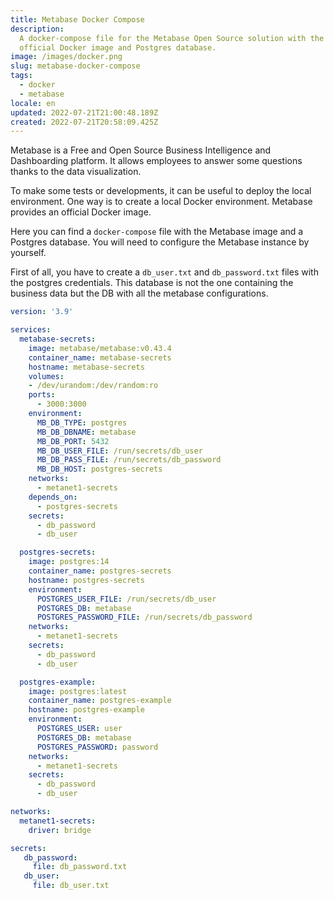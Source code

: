 ```yaml
---
title: Metabase Docker Compose
description:
  A docker-compose file for the Metabase Open Source solution with the Metabase
  official Docker image and Postgres database.
image: /images/docker.png
slug: metabase-docker-compose
tags:
  - docker
  - metabase
locale: en
updated: 2022-07-21T21:00:48.189Z
created: 2022-07-21T20:58:09.425Z
---
```


Metabase is a Free and Open Source Business Intelligence and Dashboarding platform. It allows employees to answer some questions thanks to the data visualization.

To make some tests or developments, it can be useful to deploy the local environment. One way is to create a local Docker environment. Metabase provides an official Docker image.

Here you can find a `docker-compose` file with the Metabase image and a Postgres database. You will need to configure the Metabase instance by yourself.

First of all, you have to create a `db_user.txt` and `db_password.txt` files with the postgres credentials. This database is not the one containing the business data but the DB with all the metabase configurations.

```yaml:docker-compose.yml
version: '3.9'

services:
  metabase-secrets:
    image: metabase/metabase:v0.43.4
    container_name: metabase-secrets
    hostname: metabase-secrets
    volumes:
    - /dev/urandom:/dev/random:ro
    ports:
      - 3000:3000
    environment:
      MB_DB_TYPE: postgres
      MB_DB_DBNAME: metabase
      MB_DB_PORT: 5432
      MB_DB_USER_FILE: /run/secrets/db_user
      MB_DB_PASS_FILE: /run/secrets/db_password
      MB_DB_HOST: postgres-secrets
    networks:
      - metanet1-secrets
    depends_on:
      - postgres-secrets
    secrets:
      - db_password
      - db_user

  postgres-secrets:
    image: postgres:14
    container_name: postgres-secrets
    hostname: postgres-secrets
    environment:
      POSTGRES_USER_FILE: /run/secrets/db_user
      POSTGRES_DB: metabase
      POSTGRES_PASSWORD_FILE: /run/secrets/db_password
    networks:
      - metanet1-secrets
    secrets:
      - db_password
      - db_user

  postgres-example:
    image: postgres:latest
    container_name: postgres-example
    hostname: postgres-example
    environment:
      POSTGRES_USER: user
      POSTGRES_DB: metabase
      POSTGRES_PASSWORD: password
    networks:
      - metanet1-secrets
    secrets:
      - db_password
      - db_user

networks:
  metanet1-secrets:
    driver: bridge

secrets:
   db_password:
     file: db_password.txt
   db_user:
     file: db_user.txt
```
